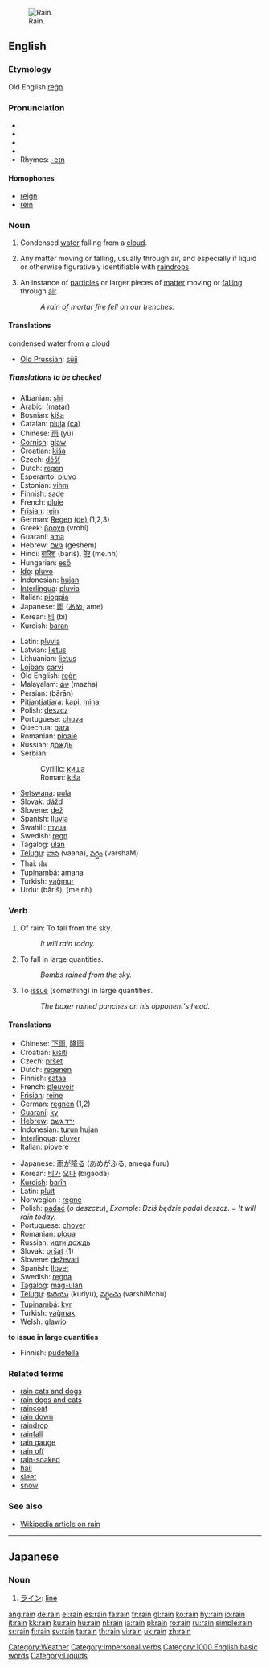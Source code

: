 [[Image:Heavy rain (prague).jpg|thumb|right|Rain.]]
==English==

===Etymology===
Old English [[regn|reġn]].

===Pronunciation===
*{{AHD|rān}}
*{{IPA|/ɹeɪn̩̩/}}
*{{SAMPA|/reIn/}}
*{{audio|en-us-rain.ogg|Audio (US)}}
*Rhymes: [[Rhymes:English:-eɪn|-eɪn]]

====Homophones====
*[[reign]]
*[[rein]]

===Noun===
{{en-noun|s|-}}

#[[Category:Weather]] {{uncountable}} Condensed [[water]] falling from a [[cloud]].
#{{uncountable}} {{figurative}} Any matter moving or falling, usually through air, and especially if liquid or otherwise figuratively identifiable with [[raindrop]]s.
#{{countable}} {{figurative}} An instance of [[particle]]s or larger pieces of [[matter]] moving or [[fall]]ing through [[air]].
#:''A rain of mortar fire fell on our trenches.''

====Translations====
;condensed water from a cloud
{{top}}
*[[Old Prussian]]: [[sūji]]
{{mid}}
{{bottom}}

=====Translations to be checked=====
{{rfc-trans}}
{{top}}
*Albanian: [[shi]]
*Arabic: {{ARchar|[[مطر]]}} (maŧar)
*Bosnian: [[kiša]] {{f}}
*Catalan: [[pluja]] {{f}} [[:ca:pluja|(ca)]]
*Chinese: [[雨]] (yǔ)
*[[Cornish]]: [[glaw]]
*Croatian: [[kiša]] {{f}}
*Czech: [[déšť]] {{m}}
*Dutch: [[regen]] {{m}}
*Esperanto: [[pluvo]]
*Estonian: [[vihm]]
*Finnish: [[sade]]
*French: [[pluie]] {{f}}
*[[Frisian]]: [[rein]]
*German: [[Regen]] {{m}} [[:de:Regen|(de)]] (1,2,3)
*Greek: [[βροχή]] {{f}} (vrohí)
*Guaraní: [[ama]]
*Hebrew: [[גשם]] {{m}} (geshem)
*Hindi: [[बारिश]] (bāriš), [[मेंह]] (me.nh)
*Hungarian: [[eső]]
*[[Ido]]: [[pluvo]]
*Indonesian: [[hujan]]
*[[Interlingua]]: [[pluvia]]
*Italian: [[pioggia]] {{f}}
*Japanese: [[雨]] ([[あめ]], ame)
*Korean: [[비]] (bi)
*Kurdish: [[baran]]
{{mid}}
*Latin: [[plvvia]] {{f}}
*Latvian: [[lietus]] {{m}}
*Lithuanian: [[lietus]] {{m}}
*[[Lojban]]: [[carvi]]
*Old English: [[regn|reġn]]
*Malayalam: [[മഴ]] (mazha)
*Persian: {{FAchar|[[باران]]}} (bārān)
*[[Pitjantjatjara]]: [[kapi]], [[mina]]
*Polish: [[deszcz]] {{m}}
*Portuguese: [[chuva]] {{f}}
*Quechua: [[para]]
*Romanian: [[ploaie]] {{f}}
*Russian: [[дождь]]
*Serbian:
*:Cyrillic: [[киша]] {{f}}
*:Roman: [[kiša]] {{f}}
*[[Setswana]]: [[pula]]
*Slovak: [[dážď]] {{m}}
*Slovene: [[dež]] {{m}}
*Spanish: [[lluvia]] {{f}}
*Swahili: [[mvua]]
*Swedish: [[regn]]
*Tagalog: [[ulan]]
*[[Telugu]]: [[వాన]] (vaana), [[వర్షం]] (varshaM)
*Thai: [[ฝน]]
*[[Tupinambá]]: [[amana]]
*Turkish: [[yağmur]]
*Urdu: {{URchar|[[بارش]]}} (bāriš), {{URchar|[[مینہ]]}} (me.nh)
{{bottom}}

===Verb===
{{en-verb}}

#{{avalent}} Of rain: To fall from the sky.
#:''It will rain today.''
#{{intransitive}} To fall in large quantities.
#:''Bombs rained from the sky.''
#{{transitive}} To [[issue]] (something) in large quantities.
#:''The boxer rained punches on his opponent's head.''

====Translations====
{{rfc-trans}}
{{top}}
*Chinese: [[下雨]], [[降雨]]
*Croatian: [[kišiti]]
*Czech: [[pršet]]
*Dutch: [[regenen]]
*Finnish: [[sataa]]
*French: [[pleuvoir]]
*[[Frisian]]: [[reine]]
*German: [[regnen]] (1,2)
*[[Guaraní]]: [[ky]]
*[[Hebrew]]: [[ירד גשם]] 
*Indonesian: [[turun]] [[hujan]]
*[[Interlingua]]: [[pluver]]
*Italian: [[piovere]]
{{mid}}
*Japanese: [[雨]]が[[降る]] (あめがふる, amega furu)
*Korean: [[비]]가 [[오다]] (bigaoda)
*[[Kurdish]]: [[barîn]]
*Latin: [[pluit]]
*Norwegian<!--do not wikify-->: [[regne]]
*Polish: [[padać]] (''o deszczu''), ''Example'': ''Dziś będzie padał deszcz.'' = ''It will rain today.''
*Portuguese: [[chover]]
*Romanian: [[ploua]] {{f}}
*Russian: [[идти]] [[дождь]]
*Slovak: [[pršať]] (1)
*Slovene: [[deževati]]
*Spanish: [[llover]]
*Swedish: [[regna]]
*[[Tagalog]]: [[mag-ulan]]
*[[Telugu]]: [[కురియు]] (kuriyu), [[వర్షించు]] (varshiMchu)
*[[Tupinambá]]: [[kyr]]
*Turkish: [[yağmak]]
*[[Welsh]]: [[glawio]]
{{bottom}}

'''to issue in large quantities'''
{{top}}
*Finnish: [[pudotella]]
{{mid}}
{{bottom}}

===Related terms===
*[[rain cats and dogs]]
*[[rain dogs and cats]]
*[[raincoat]]
*[[rain down]]
*[[raindrop]]
*[[rainfall]]
*[[rain gauge]]
*[[rain off]] <!--be cancelled because of rain-->
*[[rain-soaked]]
*[[hail]]
*[[sleet]]
*[[snow]]

===See also===
*[[w:Rain|Wikipedia article on rain]]

[[Category:Impersonal verbs]]
[[Category:1000 English basic words]]

----
==Japanese==

===Noun===
{{ja-noun|r|hira=らいん}}
#[[ライン]]: [[line]]

[[Category:Liquids]]

[[ang:rain]]
[[de:rain]]
[[el:rain]]
[[es:rain]]
[[fa:rain]]
[[fr:rain]]
[[gl:rain]]
[[ko:rain]]
[[hy:rain]]
[[io:rain]]
[[it:rain]]
[[kk:rain]]
[[ku:rain]]
[[hu:rain]]
[[nl:rain]]
[[ja:rain]]
[[pl:rain]]
[[ro:rain]]
[[ru:rain]]
[[simple:rain]]
[[sr:rain]]
[[fi:rain]]
[[sv:rain]]
[[ta:rain]]
[[th:rain]]
[[vi:rain]]
[[uk:rain]]
[[zh:rain]]